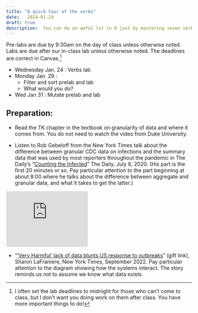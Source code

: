 ```yaml
---
title: "A quick tour of the verbs"
date:   2024-01-24
draft: true
description:  You can do an awful lot in R just by mastering seven verbs. We'll go through six of them in a quick tour.
--- 
```


Pre-labs are due by 9:30am on the day of class unless otherwise noted. Labs are due after our in-class lab unless otherwise noted. The deadlines are correct in Canvas.^[I often set the lab deadlines to midnight for those who can't come to class, but I don't want you doing work on them after class. You have more important things to do!]

* [Wednesday Jan. 24]{.sked-dates} : Verbs lab
* [Monday Jan. 29]{.sked-dates} : 
    * Filter and sort prelab and lab
    * What would you do? 
* [Wed Jan 31]{.sked-dates} : Mutate prelab and lab 



## Preparation: 

* Read the TK chapter in the textbook on granularity of data and where it comes from. You do not need to watch the video from Duke University.

* Listen to Rob Gebeloff from the New York Times talk about the difference between granular CDC data on infections and the summary data that was used by most reporters throughout the pandemic in The Daily's "[Counting the Infected](https://www.nytimes.com/2020/07/08/podcasts/the-daily/coronavirus-data-united-states.html)"  The Daily, July 8, 2020. (His part is the first 20 minutes or so. Pay particular attention to the part beginning at about 8:00 where he talks about the difference between aggregate and granular data, and what it takes to get the latter.)

<div class="mx-auto my-3" style="width:220px">
<iframe style="border: solid 1px #e4edf2;" src="https://www.stitcher.com/embed/129650/75063201" width="220" height="150" frameborder="0" scrolling="no">
 </iframe>
</div>

* "['Very Harmful' lack of data blunts US response to outbreaks](https://www.nytimes.com/2022/09/20/us/politics/covid-data-outbreaks.html?unlocked_article_code=FRdsQf82dJp3EBYCyTtHOQZ6XenNqhytAqexFVw4uOQ61e_LdTBWGrs4wzoB6fWy2AW68kzGxoOI3GLeZC0vpQT5LVtLzcaKMS4InJOnfWRRoDWK1dvMTjz6cFWkPbrJG-nOHB0LnOgYBr8dfBrPinG0znqZIArExzAtdg0Ms-e5GXTNwtrXBB1PwyBM2sN5u1i7GnRvcZpJ633aDyv4GHuKLm53ow4r53aH54xma1rDyekLL8NVNJPy0PYMhKn8AsbyyWZq5HHFTOce_irmKCw9P_XBDqzlsCu9GbS5fALXkDzrmAxUHwjTEeYW6Ibb6uqqAzdiKGtS0qXN2LfcWyzO&smid=share-url)" (gift link), Sharon LaFraniere, New York Times, September 2022. Pay particular attention to the diagram showing how the systems interact. The story reminds us not to assume we know what data exists.  
